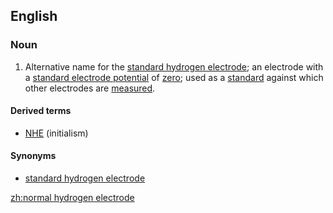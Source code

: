 ==English==
===Noun===
{{wikipedia}}
{{en-noun|head=[[normal]] [[hydrogen]] [[electrode]]}}
# {{context|physics|chemistry|lang=en}} Alternative name for the [[standard hydrogen electrode]]; an electrode with a [[standard electrode potential]] of [[zero]]; used as a [[standard]] against which other electrodes are [[measured]].

====Derived terms====
*[[NHE]] (initialism)

====Synonyms====
*[[standard hydrogen electrode]]

[[zh:normal hydrogen electrode]]